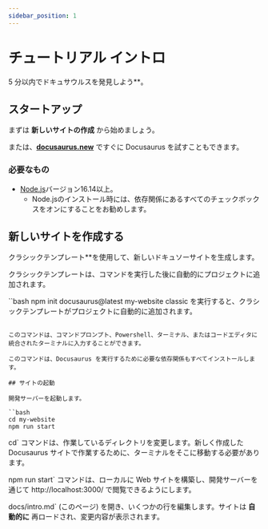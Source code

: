 ```yaml
---
sidebar_position: 1
---
```


# チュートリアル イントロ

5 分以内でドキュサウルスを発見しよう**。

## スタートアップ

まずは **新しいサイトの作成** から始めましょう。

または、**[docusaurus.new](https://docusaurus.new)** ですぐに Docusaurus を試すこともできます。

### 必要なもの

- [Node.js](https://nodejs.org/en/download/)バージョン16.14以上。
  - Node.jsのインストール時には、依存関係にあるすべてのチェックボックスをオンにすることをお勧めします。

## 新しいサイトを作成する

クラシックテンプレート**を使用して、新しいドキュソーサイトを生成します。

クラシックテンプレートは、コマンドを実行した後に自動的にプロジェクトに追加されます。

``bash
npm init docusaurus@latest my-website classic を実行すると、クラシックテンプレートがプロジェクトに自動的に追加されます。
```

このコマンドは、コマンドプロンプト、Powershell、ターミナル、またはコードエディタに統合されたターミナルに入力することができます。

このコマンドは、Docusaurus を実行するために必要な依存関係もすべてインストールします。

## サイトの起動

開発サーバーを起動します。

``bash
cd my-website
npm run start
```

cd` コマンドは、作業しているディレクトリを変更します。新しく作成した Docusaurus サイトで作業するために、ターミナルをそこに移動する必要があります。

npm run start` コマンドは、ローカルに Web サイトを構築し、開発サーバーを通じて http://localhost:3000/ で閲覧できるようにします。

docs/intro.md` (このページ) を開き、いくつかの行を編集します。サイトは **自動的に** 再ロードされ、変更内容が表示されます。
